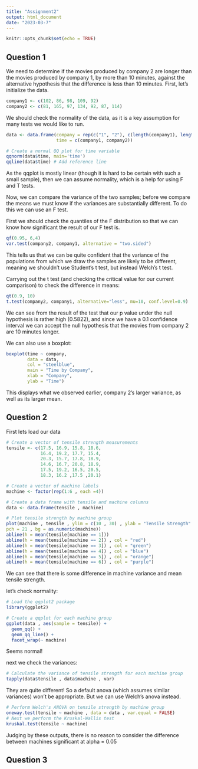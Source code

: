 ```yaml
---
title: "Assignment2"
output: html_document
date: "2023-03-7"
---
```


```r
knitr::opts_chunk$set(echo = TRUE)
```

## Question 1

We need to determine if the movies produced by company 2 are longer than the movies produced by company 1, by more than 10 minutes, against the alternative hypothesis that the difference is less than 10 minutes. First, let's initialize the data.

```r

company1 <- c(102, 86, 98, 109, 92)
company2 <- c(81, 165, 97, 134, 92, 87, 114)
```

We should check the normality of the data, as it is a key assumption for many tests we would like to run.

```r

data <- data.frame(company = rep(c("1", "2"), c(length(company1), length(company2))),
                   time = c(company1, company2))

# Create a normal QQ plot for time variable
qqnorm(data$time, main='time')
qqline(data$time) # Add reference line

```

As the qqplot is mostly linear (though it is hard to be certain with such a small sample), then we can assume normality, which is a help for using F and T tests.

Now, we can compare the variance of the two samples; before we compare the means we must know if the variances are substantially different. To do this we can use an F test.

First we should check the quantiles of the F distribution so that we can know how significant the result of our F test is.


```r
qf(0.95, 6,4)
var.test(company2, company1, alternative = "two.sided")
```

This tells us that we can be quite confident that the variance of the populations from which we draw the samples are likely to be different, meaning we shouldn't use Student's t test, but instead Welch's t test.

Carrying out the t test (and checking the critical value for our current comparison) to check the difference in means:

```r
qt(0.9, 10)
t.test(company2, company1, alternative="less", mu=10, conf.level=0.9)
```

We can see from the result of the test that our p value under the null hypothesis is rather high (0.5822), and since we have a 0.1 confidence interval we can accept the null hypothesis that the movies from company 2 are 10 minutes longer.

We can also use a boxplot:

```r
boxplot(time ~ company,
        data = data,
        col = "steelblue",
        main = "Time by Company",
        xlab = "Company",
        ylab = "Time")
```


This displays what we observed earlier, company 2's larger variance, as well as its larger mean.


## Question 2

First lets load our data

```r

# Create a vector of tensile strength measurements
tensile <- c(17.5, 16.9, 15.8, 18.6,
             16.4, 19.2, 17.7, 15.4,
             20.3, 15.7, 17.8, 18.9,
             14.6, 16.7, 20.8, 18.9,
             17.5, 19.2, 16.5, 20.5,
             18.3, 16.2 ,17.5 ,20.1)

# Create a vector of machine labels
machine <- factor(rep(1:6 , each =4))

# Create a data frame with tensile and machine columns
data <- data.frame(tensile , machine)

# Plot tensile strength by machine group
plot(machine , tensile , ylim = c(10 , 30) , ylab = "Tensile Strength" , xlab = "Machine Group" ,
pch = 21 , bg = as.numeric(machine))
abline(h = mean(tensile[machine == 1]))
abline(h = mean(tensile[machine == 2]) , col = "red")
abline(h = mean(tensile[machine == 3]) , col = "green")
abline(h = mean(tensile[machine == 4]) , col = "blue")
abline(h = mean(tensile[machine == 5]) , col = "orange")
abline(h = mean(tensile[machine == 6]) , col = "purple")

```


We can see that there is some difference in machine variance and mean tensile strength.

let's check normality:

```r
# Load the ggplot2 package
library(ggplot2)

# Create a qqplot for each machine group
ggplot(data , aes(sample = tensile)) +
  geom_qq() +
  geom_qq_line() +
  facet_wrap(~ machine)
```

Seems normal!

next we check the variances:

```r
# Calculate the variance of tensile strength for each machine group
tapply(data$tensile , data$machine , var)
```

They are quite different! So a default anova (which assumes similar variances) won't be appropriate. But we can use Welch's anova instead.

```r

# Perform Welch's ANOVA on tensile strength by machine group
oneway.test(tensile ~ machine , data = data , var.equal = FALSE)
# Next we perform the Kruskal-Wallis test
kruskal.test(tensile ~ machine)
```

Judging by these outputs, there is no reason to consider the difference between machines significant at alpha = 0.05

## Question 3


